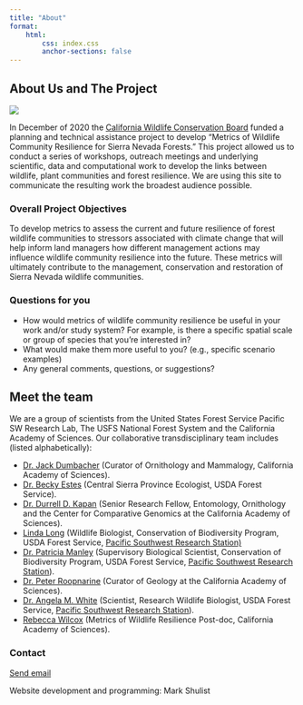 ```yaml
---
title: "About"
format: 
    html:
        css: index.css
        anchor-sections: false
---
```


## About Us and The Project

![](images/ForestType_Collage.png){fig-align="center"}

In December of 2020 the [California Wildlife Conservation Board](https://wcb.ca.gov/) funded a planning and technical assistance project to develop "Metrics of Wildlife Community Resilience for Sierra Nevada Forests." This project allowed us to conduct a series of workshops, outreach meetings and underlying scientific, data and computational work to develop the links between wildlife, plant communities and forest resilience. We are using this site to communicate the resulting work the broadest audience possible.

### Overall Project Objectives

To develop metrics to assess the current and future resilience of forest wildlife communities to stressors associated with climate change that will help inform land managers how different management actions may influence wildlife community resilience into the future. These metrics will ultimately contribute to the management, conservation and restoration of Sierra Nevada wildlife communities.

### Questions for you

-   How would metrics of wildlife community resilience be useful in your work and/or study system? For example, is there a specific spatial scale or group of species that you're interested in?
-   What would make them more useful to you? (e.g., specific scenario examples) 
-   Any general comments, questions, or suggestions?

## Meet the team

We are a group of scientists from the United States Forest Service Pacific SW Research Lab, The USFS National Forest System and the California Academy of Sciences. Our collaborative transdisciplinary team includes (listed alphabetically):

-   [Dr. Jack Dumbacher](https://www.calacademy.org/staff/ibss/ornithology-and-mammalogy/jack-dumbacher) (Curator of Ornithology and Mammalogy, California Academy of Sciences).
-   [Dr. Becky Estes](https://www.fs.usda.gov/detail/r5/plants-animals/?cid=stelprdb5437882) (Central Sierra Province Ecologist, USDA Forest Service).
-   [Dr. Durrell D. Kapan](https://www.calacademy.org/staff/ibss/microbiology/durrell-kapan) (Senior Research Fellow, Entomology, Ornithology and the Center for Comparative Genomics at the California Academy of Sciences).
-   [Linda Long](https://www.fs.usda.gov/research/about/people/lllong) (Wildlife Biologist, Conservation of Biodiversity Program, USDA Forest Service, [Pacific Southwest Research Station)](https://www.fs.usda.gov/research/psw)
-   [Dr. Patricia Manley](https://www.fs.usda.gov/research/about/people/pmanley#products-tab) (Supervisory Biological Scientist, Conservation of Biodiversity Program, USDA Forest Service, [Pacific Southwest Research Station](https://www.fs.usda.gov/research/psw)).
-   [Dr. Peter Roopnarine](https://www.calacademy.org/staff/ibss/invertebrate-zoology-and-geology/peter-roopnarine) (Curator of Geology at the California Academy of Sciences).
-   [Dr. Angela M. White](https://www.fs.usda.gov/research/about/people/angelawhite) (Scientist, Research Wildlife Biologist, USDA Forest Service, [Pacific Southwest Research Station](https://www.fs.usda.gov/research/psw)).
-   [Rebecca Wilcox](https://scholar.google.com/citations?hl=en&user=1uCsxdkAAAAJ&view_op=list_works&sortby=pubdate) (Metrics of Wildlife Resilience Post-doc, California Academy of Sciences).

### Contact

<p><a href="mailto:wildliferesilience@gmail.com">Send email</a></p>


Website development and programming: Mark Shulist

<!-- ::: columns -->

<!-- ::: {.column width="100%"} -->

<!-- ![](images/Logo_of_the_United_States_Forest_Service.svg.png){alt="United States Forest Service" fig-align="left" width="90"} ![](images/Academy_Logo-Horizontal-Academy_Green.png){fig-align="right" width="270"} -->

<!-- ::: -->

<!-- ::: -->
